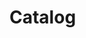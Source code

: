 
<Meta title="Catalog" />

# Catalog

<Flex direction={Flex.directions.COLUMN}>
  <Flex direction={Flex.directions.ROW}>
    <RelatedComponentsDecorator
      componentsNames={Array.from(descriptionComponentsWithoutGeneralDescriptionMap.keys()).sort()}
    />
  </Flex>
</Flex>
